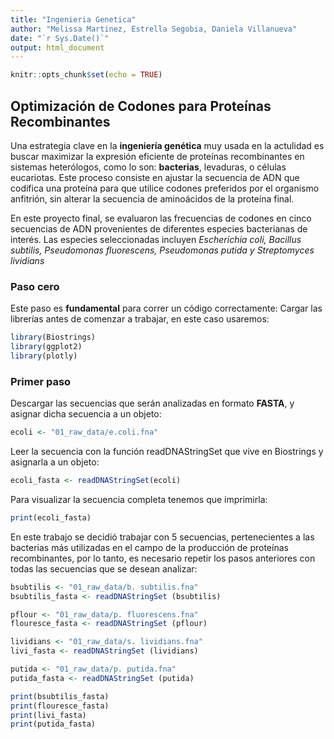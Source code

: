 ```yaml
---
title: "Ingenieria Genetica"
author: "Melissa Martinez, Estrella Segobia, Daniela Villanueva"
date: "`r Sys.Date()`"
output: html_document
---
```


```r
knitr::opts_chunk$set(echo = TRUE)

```

## Optimización de Codones para Proteínas Recombinantes

Una estrategia clave en la **ingeniería genética** muy usada en la actulidad es buscar maximizar la expresión eficiente de proteínas recombinantes en sistemas heterólogos, como lo son: **bacterias**, levaduras, o células eucariotas. Este proceso consiste en ajustar la secuencia de ADN que codifica una proteína para que utilice codones preferidos por el organismo anfitrión, sin alterar la secuencia de aminoácidos de la proteína final.\

En este proyecto final, se evaluaron las frecuencias de codones en cinco secuencias de ADN provenientes de diferentes especies bacterianas de interés. Las especies seleccionadas incluyen *Escherichia coli, Bacillus subtilis, Pseudomonas fluorescens, Pseudomonas putida y Streptomyces lividians*

### Paso cero

Este paso es **fundamental** para correr un código correctamente: Cargar las librerías antes de comenzar a trabajar, en este caso usaremos:

```r
library(Biostrings)
library(ggplot2)
library(plotly)
```

### Primer paso

Descargar las secuencias que serán analizadas en formato **FASTA**, y asignar dicha secuencia a un objeto:

```r
ecoli <- "01_raw_data/e.coli.fna"
```

Leer la secuencia con la función readDNAStringSet que vive en Biostrings y asignarla a un objeto:

```r
ecoli_fasta <- readDNAStringSet(ecoli)
```

Para visualizar la secuencia completa tenemos que imprimirla:

```r
print(ecoli_fasta)
```

En este trabajo se decidió trabajar con 5 secuencias, pertenecientes a las bacterias más utilizadas en el campo de la producción de proteínas recombinantes, por lo tanto, es necesario repetir los pasos anteriores con todas las secuencias que se desean analizar:

```r
bsubtilis <- "01_raw_data/b. subtilis.fna"
bsubtilis_fasta <- readDNAStringSet (bsubtilis)

pflour <- "01_raw_data/p. fluorescens.fna"
flouresce_fasta <- readDNAStringSet (pflour)

lividians <- "01_raw_data/s. lividians.fna"
livi_fasta <- readDNAStringSet (lividians)

putida <- "01_raw_data/p. putida.fna"
putida_fasta <- readDNAStringSet (putida)

print(bsubtilis_fasta)
print(flouresce_fasta)
print(livi_fasta)
print(putida_fasta)

```
